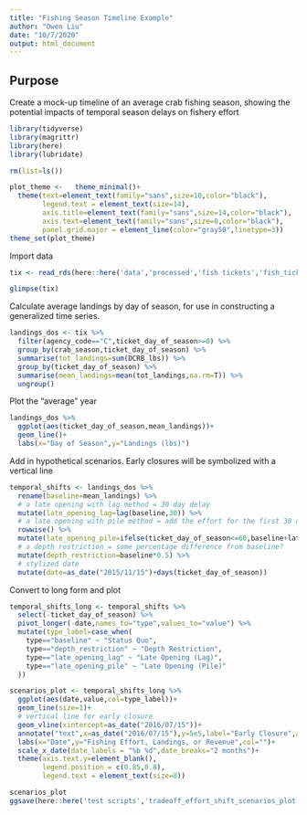 ```yaml
---
title: "Fishing Season Timeline Example"
author: "Owen Liu"
date: "10/7/2020"
output: html_document
---
```



## Purpose

Create a mock-up timeline of an average crab fishing season, showing the potential impacts of temporal season delays on fishery effort

```r
library(tidyverse)
library(magrittr)
library(here)
library(lubridate)

rm(list=ls())

plot_theme <-   theme_minimal()+
  theme(text=element_text(family="sans",size=10,color="black"),
        legend.text = element_text(size=14),
        axis.title=element_text(family="sans",size=14,color="black"),
        axis.text=element_text(family="sans",size=8,color="black"),
        panel.grid.major = element_line(color="gray50",linetype=3))
theme_set(plot_theme)
```

Import data

```r
tix <- read_rds(here::here('data','processed','fish tickets','fish_tickets_w_dayofseason.rds'))

glimpse(tix)
```

Calculate average landings by day of season, for use in constructing a generalized time series.

```r
landings_dos <- tix %>% 
  filter(agency_code=="C",ticket_day_of_season>=0) %>% 
  group_by(crab_season,ticket_day_of_season) %>% 
  summarise(tot_landings=sum(DCRB_lbs)) %>% 
  group_by(ticket_day_of_season) %>% 
  summarise(mean_landings=mean(tot_landings,na.rm=T)) %>% 
  ungroup()
```

Plot the "average" year

```r
landings_dos %>% 
  ggplot(aes(ticket_day_of_season,mean_landings))+
  geom_line()+
  labs(x="Day of Season",y="Landings (lbs)")
```

Add in hypothetical scenarios. Early closures will be symbolized with a vertical line

```r
temporal_shifts <- landings_dos %>% 
  rename(baseline=mean_landings) %>% 
  # a late opening with lag method = 30 day delay
  mutate(late_opening_lag=lag(baseline,30)) %>% 
  # a late opening with pile method = add the effort for the first 30 days, no change thereafter
  rowwise() %>% 
  mutate(late_opening_pile=ifelse(ticket_day_of_season<=60,baseline+late_opening_lag,baseline)) %>% 
  # a depth restriction = some percentage difference from baseline?
  mutate(depth_restriction=baseline*0.5) %>% 
  # stylized date
  mutate(date=as_date("2015/11/15")+days(ticket_day_of_season))

```

Convert to long form and plot

```r
temporal_shifts_long <- temporal_shifts %>% 
  select(-ticket_day_of_season) %>% 
  pivot_longer(-date,names_to="type",values_to="value") %>% 
  mutate(type_label=case_when(
    type=="baseline" ~ "Status Quo",
    type=="depth_restriction" ~ "Depth Restriction",
    type=="late_opening_lag" ~ "Late Opening (Lag)",
    type=="late_opening_pile" ~ "Late Opening (Pile)"
  ))

scenarios_plot <- temporal_shifts_long %>% 
  ggplot(aes(date,value,col=type_label))+
  geom_line(size=1)+
  # vertical line for early closure
  geom_vline(xintercept=as_date("2016/07/15"))+
  annotate("text",x=as_date("2016/07/15"),y=5e5,label="Early Closure",angle=90,vjust=1.5)+
  labs(x="Date",y="Fishing Effort, Landings, or Revenue",col="")+
  scale_x_date(date_labels = "%b %d",date_breaks="2 months")+
  theme(axis.text.y=element_blank(),
        legend.position = c(0.85,0.8),
        legend.text = element_text(size=8))

scenarios_plot
ggsave(here::here('test scripts','tradeoff_effort_shift_scenarios_plot.png'),scenarios_plot,w=6,h=4)
```


